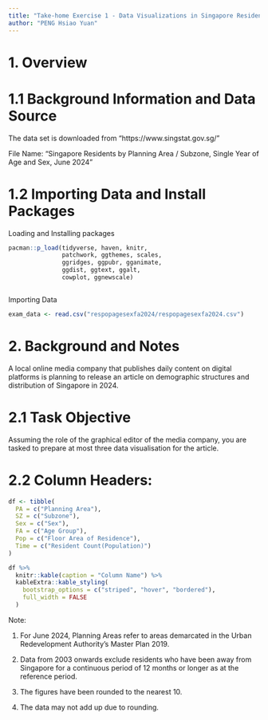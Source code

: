 ```yaml
---
title: "Take-home Exercise 1 - Data Visualizations in Singapore Residence by Planning Area"
author: "PENG Hsiao Yuan"
---
```

# 1. Overview

# 1.1 Background Information and Data Source

The data set is downloaded from "https://www.singstat.gov.sg/"

File Name: "Singapore Residents by Planning Area / Subzone, Single Year of Age and Sex, June 2024"

# 1.2 Importing Data and Install Packages 

Loading and Installing packages

```r
pacman::p_load(tidyverse, haven, knitr,
               patchwork, ggthemes, scales,
               ggridges, ggpubr, gganimate,
               ggdist, ggtext, ggalt,
               cowplot, ggnewscale)
```

```r
```

Importing Data

```r
exam_data <- read.csv("respopagesexfa2024/respopagesexfa2024.csv")
```

# 2. Background and Notes 

A local online media company that publishes daily content on digital platforms is planning to release an article on demographic structures and distribution of Singapore in 2024.

# 2.1 Task Objective

Assuming the role of the graphical editor of the media company, you are tasked to prepare at most three data visualisation for the article.

# 2.2 Column Headers:

```r
df <- tibble(
  PA = c("Planning Area"),
  SZ = c("Subzone"),
  Sex = c("Sex"),
  FA = c("Age Group"),
  Pop = c("Floor Area of Residence"),
  Time = c("Resident Count(Population)")
)

df %>%
  knitr::kable(caption = "Column Name") %>%
  kableExtra::kable_styling(
    bootstrap_options = c("striped", "hover", "bordered"),
    full_width = FALSE
  )
```

Note:

1)
For June 2024, Planning Areas refer to areas demarcated in the Urban Redevelopment Authority's Master Plan 2019.

2) 
Data from 2003 onwards exclude residents who have been away from Singapore for a continuous period of 12 months or longer as at the reference period.

3) 
The figures have been rounded to the nearest 10. 

4) 
The data may not add up due to rounding.











